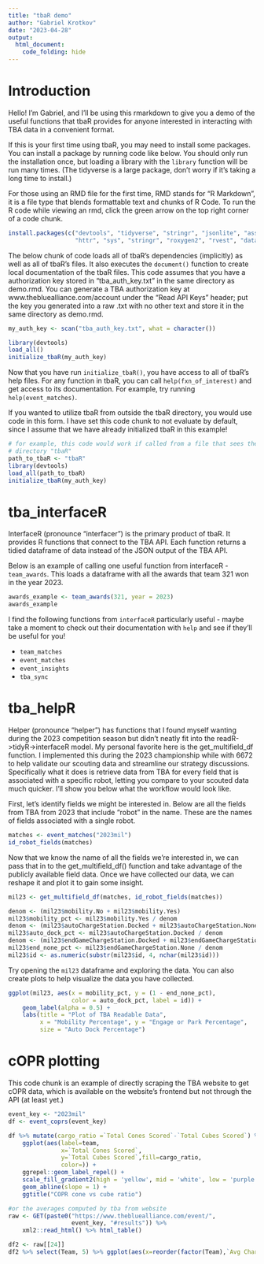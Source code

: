 ```yaml
---
title: "tbaR demo"
author: "Gabriel Krotkov"
date: "2023-04-28"
output: 
  html_document:
    code_folding: hide
---
```


# Introduction

Hello! I'm Gabriel, and I'll be using this rmarkdown to give you a demo of the useful functions that tbaR provides for anyone interested in interacting with TBA data in a convenient format. 

If this is your first time using tbaR, you may need to install some packages. You can install a package by running code like below. You should only run the installation once, but loading a library with the `library` function will be run many times. (The tidyverse is a large package, don't worry if it's taking a long time to install.)

For those using an RMD file for the first time, RMD stands for "R Markdown", it is a file type that blends formattable text and chunks of R Code. To run the R code while viewing an rmd, click the green arrow on the top right corner of a code chunk.

```r
install.packages(c("devtools", "tidyverse", "stringr", "jsonlite", "assertthat", 
                   "httr", "sys", "stringr", "roxygen2", "rvest", "data.table"))
```

The below chunk of code loads all of tbaR's dependencies (implicitly) as well as all of tbaR's files. It also executes the `document()` function to create local documentation of the tbaR files. This code assumes that you have a authorization key stored in "tba_auth_key.txt" in the same directory as demo.rmd. You can generate a TBA authorization key at www.thebluealliance.com/account under the "Read API Keys" header; put the key you generated into a raw .txt with no other text and store it in the same directory as demo.rmd.

```r
my_auth_key <- scan("tba_auth_key.txt", what = character())

library(devtools)
load_all()
initialize_tbaR(my_auth_key)
```

Now that you have run `initialize_tbaR()`, you have access to all of tbaR's help files. For any function in tbaR, you can call `help(fxn_of_interest)` and get access to its documentation. For example, try running `help(event_matches)`. 

If you wanted to utilize tbaR from outside the tbaR directory, you would use code in this form. I have set this code chunk to not evaluate by default, since I assume that we have already initialized tbaR in this example!

```r
# for example, this code would work if called from a file that sees the 
# directory "tbaR"
path_to_tbaR <- "tbaR"
library(devtools)
load_all(path_to_tbaR)
initialize_tbaR(my_auth_key)
```

# tba_interfaceR

InterfaceR (pronounce "interfacer") is the primary product of tbaR. It provides R functions that connect to the TBA API. Each function returns a tidied dataframe of data instead of the JSON output of the TBA API.

Below is an example of calling one useful function from interfaceR - `team_awards`. This loads a dataframe with all the awards that team 321 won in the year 2023. 

```r
awards_example <- team_awards(321, year = 2023)
awards_example
```

I find the following functions from `interfaceR` particularly useful - maybe take a moment to check out their documentation with `help` and see if they'll be useful for you!

- `team_matches`
- `event_matches`
- `event_insights`
- `tba_sync`

# tba_helpR

Helper (pronounce "helper") has functions that I found myself wanting during the 2023 competition season but didn't neatly fit into the readR->tidyR->interfaceR model. My personal favorite here is the get_multifield_df function. I implemented this during the 2023 championship while with 6672 to help validate our scouting data and streamline our strategy discussions. Specifically what it does is retrieve data from TBA for every field that is associated with a specific robot, letting you compare to your scouted data much quicker. I'll show you below what the workflow would look like.

First, let's identify fields we might be interested in. Below are all the fields from TBA from 2023 that include "robot" in the name. These are the names of fields associated with a single robot.

```r
matches <- event_matches("2023mil")
id_robot_fields(matches)
```

Now that we know the name of all the fields we're interested in, we can pass that in to the get_multifield_df() function and take advantage of the publicly available field data. Once we have collected our data, we can reshape it and plot it to gain some insight. 

```r
mil23 <- get_multifield_df(matches, id_robot_fields(matches))

denom <- (mil23$mobility.No + mil23$mobility.Yes)
mil23$mobility_pct <- mil23$mobility.Yes / denom
denom <- (mil23$autoChargeStation.Docked + mil23$autoChargeStation.None)
mil23$auto_dock_pct <- mil23$autoChargeStation.Docked / denom
denom <- (mil23$endGameChargeStation.Docked + mil23$endGameChargeStation.None + mil23$endGameChargeStation.Park)
mil23$end_none_pct <- mil23$endGameChargeStation.None / denom
mil23$id <- as.numeric(substr(mil23$id, 4, nchar(mil23$id)))
```

Try opening the `mil23` dataframe and exploring the data. You can also create plots to help visualize the data you have collected.

```r
ggplot(mil23, aes(x = mobility_pct, y = (1 - end_none_pct), 
                  color = auto_dock_pct, label = id)) + 
    geom_label(alpha = 0.5) + 
    labs(title = "Plot of TBA Readable Data", 
         x = "Mobility Percentage", y = "Engage or Park Percentage", 
         size = "Auto Dock Percentage")
```

# cOPR plotting

This code chunk is an example of directly scraping the TBA website to get cOPR data, which is available on the website's frontend but not through the API (at least yet.)

```r
event_key <- "2023mil"
df <- event_coprs(event_key)

df %>% mutate(cargo_ratio =`Total Cones Scored`-`Total Cubes Scored`) %>% 
    ggplot(aes(label=team,
               x=`Total Cones Scored`, 
               y=`Total Cubes Scored`,fill=cargo_ratio,
               color=)) + 
    ggrepel::geom_label_repel() + 
    scale_fill_gradient2(high = 'yellow', mid = 'white', low = 'purple') +
    geom_abline(slope = 1) +
    ggtitle("COPR cone vs cube ratio")

#or the averages computed by tba from website
raw <- GET(paste0("https://www.thebluealliance.com/event/", 
                  event_key, "#results")) %>%
    xml2::read_html() %>% html_table()

df2 <- raw[[24]]
df2 %>% select(Team, 5) %>% ggplot(aes(x=reorder(factor(Team),`Avg Charge Station`),y=`Avg Charge Station`))+ geom_col() + coord_flip() +labs(y='team',caption='source: TBA 2023txfor website https://www.thebluealliance.com/event/2023txfor#results')
```

